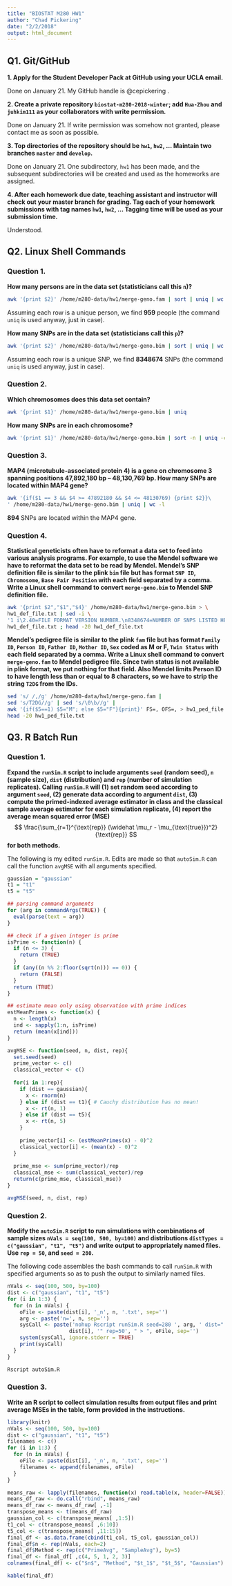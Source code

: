 ```yaml
---
title: "BIOSTAT M280 HW1"
author: "Chad Pickering"
date: "2/2/2018"
output: html_document
---
```


## Q1. Git/GitHub

**1. Apply for the Student Developer Pack at GitHub using your UCLA email.**    

Done on January 21. My GitHub handle is @cepickering .  

**2. Create a private repository `biostat-m280-2018-winter`; add `Hua-Zhou` and `juhkim111` as your collaborators with write permission.**

Done on January 21. If write permission was somehow not granted, please contact me as soon as possible.  

**3. Top directories of the repository should be `hw1`, `hw2`, ... Maintain two branches `master` and `develop`.**  

Done on January 21. One subdirectory, `hw1` has been made, and the subsequent subdirectories will be created and used as the homeworks are assigned.  

**4. After each homework due date, teaching assistant and instructor will check out your master branch for grading. Tag each of your homework submissions with tag names `hw1`, `hw2`, ... Tagging time will be used as your submission time.**  

Understood.  

## Q2. Linux Shell Commands  

### Question 1.  

**How many persons are in the data set (statisticians call this `n`)?**  

```bash
awk '{print $2}' /home/m280-data/hw1/merge-geno.fam | sort | uniq | wc -l
```

Assuming each row is a unique person, we find **959** people (the command `uniq` is used anyway, just in case).  

**How many SNPs are in the data set (statisticians call this `p`)?**  

```bash
awk '{print $2}' /home/m280-data/hw1/merge-geno.bim | sort | uniq | wc -l
```

Assuming each row is a unique SNP, we find **8348674** SNPs (the command `uniq` is used anyway, just in case).

### Question 2.  

**Which chromosomes does this data set contain?**  

```bash
awk '{print $1}' /home/m280-data/hw1/merge-geno.bim | uniq
```

**How many SNPs are in each chromosome?** 

```bash
awk '{print $1}' /home/m280-data/hw1/merge-geno.bim | sort -n | uniq -c
```

### Question 3.  

**MAP4 (microtubule-associated protein 4) is a gene on chromosome 3 spanning positions 47,892,180 bp -- 48,130,769 bp. How many SNPs are located within MAP4 gene?**  

```bash
awk '{if($1 == 3 && $4 >= 47892180 && $4 <= 48130769) {print $2}}\
' /home/m280-data/hw1/merge-geno.bim | uniq | wc -l
```

**894** SNPs are located within the MAP4 gene.  

### Question 4.

**Statistical geneticists often have to reformat a data set to feed into various analysis programs. For example, to use the Mendel software we have to reformat the data set to be read by Mendel. Mendel's SNP definition file is similar to the plink `bim` file but has format `SNP ID`, `Chromosome`, `Base Pair Position` with each field separated by a comma. Write a Linux shell command to convert `merge-geno.bim` to Mendel SNP definition file.**   
      
```bash
awk '{print $2","$1","$4}' /home/m280-data/hw1/merge-geno.bim > \
hw1_def_file.txt | sed -i \
'1 i\2.40=FILE FORMAT VERSION NUMBER.\n8348674=NUMBER OF SNPS LISTED HERE.' \
hw1_def_file.txt ; head -20 hw1_def_file.txt
```
    
**Mendel's pedigree file is similar to the plink `fam` file but has format `Family ID`, `Person ID`, `Father ID`, `Mother ID`, `Sex` coded as M or F, `Twin Status` with each field separated by a comma. Write a Linux shell command to convert `merge-geno.fam` to Mendel pedigree file. Since twin status is not available in plink format, we put nothing for that field. Also Mendel limits Person ID to have length less than or equal to 8 characters, so we have to strip the string `T2DG` from the IDs.**  

```bash
sed 's/ /,/g' /home/m280-data/hw1/merge-geno.fam | 
sed 's/T2DG//g' | sed 's/\0\b//g' | 
awk '{if($5==1) $5="M"; else $5="F"}{print}' FS=, OFS=, > hw1_ped_file.txt ; 
head -20 hw1_ped_file.txt
```

## Q3. R Batch Run

### Question 1.

**Expand the `runSim.R` script to include arguments `seed` (random seed), `n` (sample size), `dist` (distribution) and `rep` (number of simulation replicates). Calling `runSim.R` will (1) set random seed according to argument `seed`, (2) generate data according to argument `dist`, (3) compute the primed-indexed average estimator in class and the classical sample average estimator for each simulation replicate, (4) report the average mean squared error (MSE)**
$$
  \frac{\sum_{r=1}^{\text{rep}} (\widehat \mu_r - 
  \mu_{\text{true}})^2}{\text{rep}}
$$
**for both methods.**  

The following is my edited `runSim.R`. Edits are made so that `autoSim.R` can call the function `avgMSE` with all arguments specified.  

```r
gaussian = "gaussian"
t1 = "t1"
t5 = "t5"

## parsing command arguments
for (arg in commandArgs(TRUE)) {
  eval(parse(text = arg))
}

## check if a given integer is prime
isPrime <- function(n) {
  if (n <= 3) {
    return (TRUE)
  }
  if (any((n %% 2:floor(sqrt(n))) == 0)) {
    return (FALSE)
  }
  return (TRUE)
}

## estimate mean only using observation with prime indices
estMeanPrimes <- function(x) {
  n <- length(x)
  ind <- sapply(1:n, isPrime)
  return (mean(x[ind]))
}

avgMSE <- function(seed, n, dist, rep){
  set.seed(seed)
  prime_vector <- c()
  classical_vector <- c()
  
  for(i in 1:rep){
    if (dist == gaussian){
      x <- rnorm(n)
    } else if (dist == t1){ # Cauchy distribution has no mean!
      x <- rt(n, 1)
    } else if (dist == t5){
      x <- rt(n, 5)
    }
    
    prime_vector[i] <- (estMeanPrimes(x) - 0)^2
    classical_vector[i] <- (mean(x) - 0)^2
  }
  
  prime_mse <- sum(prime_vector)/rep
  classical_mse <- sum(classical_vector)/rep
  return(c(prime_mse, classical_mse))
}

avgMSE(seed, n, dist, rep)
```


### Question 2. 

**Modify the `autoSim.R` script to run simulations with combinations of sample sizes `nVals = seq(100, 500, by=100)` and distributions `distTypes = c("gaussian", "t1", "t5")` and write output to appropriately named files. Use `rep = 50`, and `seed = 280`.**  

The following code assembles the bash commands to call `runSim.R` with specified arguments so as to push the output to similarly named files.  

```r
nVals <- seq(100, 500, by=100)
dist <- c("gaussian", "t1", "t5")
for (i in 1:3) {
  for (n in nVals) {
    oFile <- paste(dist[i], '_n', n, '.txt', sep='')
    arg <- paste('n=', n, sep='')
    sysCall <- paste('nohup Rscript runSim.R seed=280 ', arg, ' dist="', 
                    dist[i], '" rep=50', " > ", oFile, sep='')
    system(sysCall, ignore.stderr = TRUE)
    print(sysCall)
  }
}
```

```bash
Rscript autoSim.R
```

### Question 3. 

**Write an R script to collect simulation results from output files and print average MSEs in the table, form provided in the instructions.**  

```r
library(knitr)
nVals <- seq(100, 500, by=100)
dist <- c("gaussian", "t1", "t5")
filenames <- c()
for (i in 1:3) {
  for (n in nVals) {
    oFile <- paste(dist[i], '_n', n, '.txt', sep='')
    filenames <- append(filenames, oFile)
  }
}

means_raw <- lapply(filenames, function(x) read.table(x, header=FALSE))
means_df_raw <- do.call("rbind", means_raw) 
means_df_raw <- means_df_raw[ ,-1]
transpose_means <- t(means_df_raw)
gaussian_col <- c(transpose_means[ ,1:5])
t1_col <- c(transpose_means[ ,6:10])
t5_col <- c(transpose_means[ ,11:15])
final_df <- as.data.frame(cbind(t1_col, t5_col, gaussian_col))
final_df$n <- rep(nVals, each=2)
final_df$Method <- rep(c("PrimeAvg", "SampleAvg"), by=5)
final_df <- final_df[ ,c(4, 5, 1, 2, 3)]
colnames(final_df) <- c("$n$", "Method", "$t_1$", "$t_5$", "Gaussian")
```

```r
kable(final_df)
```


